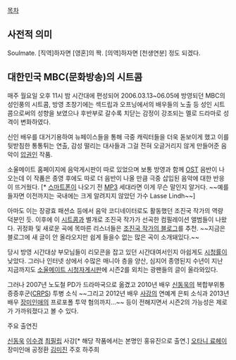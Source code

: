 [[목차]]

== 사전적 의미 ==
Soulmate. [직역]하자면 [영혼]의 짝. [의역]하자면 [천생연분] 정도 되겠다.

== 대한민국 MBC(문화방송)의 시트콤  ==

매주 월요일 오후 11시 밤 시간대에 편성되어 2006.03.13~06.05에 방영되던 MBC의 성인풍의 시트콤, 방영 초창기에는 섹드립과 오프닝에서의 배우들의 노출 등 성인 시트콤으로써의 성향을 보였으나 후반부로 갈수록 치닫는 감정이 강조되는 멜로 드라마로 성격이 변화하였다.

신인 배우를 대거기용하여 뉴페이스들을 통해 극중 캐릭터들을 더욱 돋보이게 했고 이를 뒷받침한 통통튀는 연출, 감성 떨리는 대사들과 그걸 전혀 오글거리지 않게 만들어준 음악이 [[압권]]인 작품.

소울메이트 홈페이지에 음악게시판이 따로 있었으며 보통 방영과 함께 [[OST]] 음반이 나오는데 이 작품은 종영 후에도 따로 더 음반이 나올 만큼 극중 삽입된 음악에 대한 반응이 뜨거웠다. [* [[스마트폰]]이 나오기 전 [[MP3]] 세대라면 이게 무슨 말인지 알거다. ~~예를 들자면 이전까지는 국내에는 크게 알려지지 않았던 가수 Lasse Lindh~~]

아마도 이는 장광효 패션쇼 등에서 음악 코디네이터로도 활동했던 조진국 작가의 역량 덕분인 듯. 이후에 이 [[시트콤]]과 별개로 조진국 작가가 선곡한 컴필레이션 앨범들이 나왔다. 귀정화 및 새로운 곡에 목마른 리스너들은 [http://blog.naver.com/passion7992 조진국 작가의 블로그]를 추천. ~~지금은 블로그에 새 글이 안 올라오지만 쉽게 들을수 없는 많은 곡이 소개돼있다.~~

당시 방영 시간대상 부모님들이 리모콘을 잡고 있던 시간대여서인지 아쉽게도 [[시청률]]이 낮았다. 그러나 인터넷 상에서 수많은 매니아 층을 양산, 심지어 종영된지 수년이 지난 지금까지도 [http://www.imbc.com/broad/tv/ent/soulmate/board/index.html 소울메이트 시청자게시판]에 시즌2를 외치는 광팬들의 글이 올라와있다.

그러나 2007년 노도철 PD가 드라마국으로 옮겼고 2010년 배우 [[신동욱]]의 복합부위통증증후군([[CRPS]]) 투병 소식 ~~그리고 2012년 배우 [[사강]]의 연예계 은퇴 소식과 2013년 배우 [[장미인애]]의 프로포폴 투약 혐의까지...~~ 등이 전해지면서 시즌2의 가능성은 제로가 가까워졌다고 볼 수 있다.


주요 출연진

[[신동욱]]
[[이수경]]
[[최필립]]
사강[* 해당 작품에서는 본명인 홍유진으로 출연.]
[[오타니 료헤이]]
장미인애
공정환
[[김미진]]
주호
하주희
